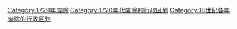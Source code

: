 [[Category:1729年废除|Category:1729年废除]]
[[Category:1720年代废除的行政区划|Category:1720年代废除的行政区划]]
[[Category:18世纪各年废除的行政区划|Category:18世纪各年废除的行政区划]]